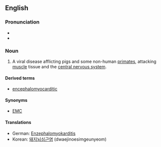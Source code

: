 ==English==
===Pronunciation===

*{{IPA|ɛnˌsɛfəloʊmaɪoʊkaɹˈdaɪtɪs}}
*{{rhymes|aɪtɪs}}

===Noun===
{{en-noun|-}}

#{{veterinary medicine}} A viral disease afflicting pigs and some non-human [[primate]]s, attacking [[muscle]] tissue and the [[central nervous system]].

====Derived terms====
*[[encephalomyocarditic]]

====Synonyms====
*[[EMC]]

====Translations====
{{trans-top|viral disease affecting pigs and primates}}
*German: [[Enzephalomyokarditis]]
*Korean: [[돼지뇌심근염]] (dwaejinoesimgeunyeom)
{{trans-bottom}}
